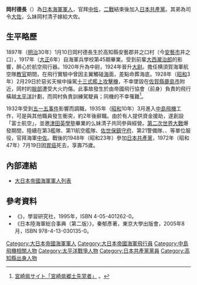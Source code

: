 {{Infobox Person
| name        = 岡村德長
| image       = 
| caption     = 
| birth_date  = 1897年1月10日
| birth_place = {{JPN}}[[高知縣|高知縣]][[安藝郡_(高知縣)|安藝郡]]
| death_date  = 1972年7月19日
| death_place = 
| education   = 海軍兵學校（第45期）
| occupation  = 
| spouse      = 
| parents     = 
| children    = 
}}
{{japanese|japanese=岡村 徳長|kana=おかむら とくなが|romaji=Okamura Tokunaga|image=}}
'''岡村德長'''（{{bd|1897年|1月10日|1972年|7月19日|catIdx=Okamura Tokunaga}}）為[[大日本帝國海軍|日本海軍]][[軍人|軍人]]，官拜[[中校|中佐]]，[[第二次世界大戰|二戰]]結束後加入[[日本共產黨|日本共產黨]]。其弟為{{link-ja|鹿屋航空基地|鹿屋航空基地|鹿屋基地}}司令[[上校|大佐]]{{link-ja|岡村基春|岡村基春}}，么妹岡村清子嫁給大佐{{link-ja|江草隆繁|江草隆繁}}。

== 生平略歷 ==
1897年（[[明治|明治]]30年）1月10日岡村德長生於高知縣安藝郡井之口村（今[[安藝市|安藝市]]井之口），1917年（[[大正|大正]]6年）自海軍兵學校第45期畢業。受到前輩[[大西瀧治郎|大西瀧治郎]]的影響，醉心於航空飛行器。1920年升為{{link-ja|橫須賀海軍航空隊|横須賀海軍航空隊}}中尉，1924年晉升{{link-ja|佐世保海軍航空隊|佐世保海軍航空隊}}[[上尉|大尉]]。擔任横須賀海軍航空隊[[教官|教官]]期間，在飛行實驗中曾因主翼觸碰[[海|海]]面，差點命葬海底。1928年（[[昭和|昭和]]3年）2月29日於惡劣天候中操駕[[十三式艦上攻擊機|十三式艦上攻擊機]]，不幸墜毀在[[佐賀縣|佐賀縣]][[鹿島市|鹿島市]]附近，岡村的[[臉|臉部]]遭受大火灼傷。此事故發生於由帝國飛行協會（{{link-ja|日本航空協會|日本航空協会}}前身）負責的飛行橫越[[太平洋|太平洋]]計劃，而岡村負責訓練駕駛員；同機的{{link-ja|後藤勇吉|後藤勇吉}}不幸罹難<ref>{{ja}}[http://www.pref.miyazaki.lg.jp/contents/org/kenmin/kokusai/senkaku/pioneer/goto/index.html 宮崎県サイト「宮崎県郷土先覚者」] {{Wayback|url=http://www.pref.miyazaki.lg.jp/contents/org/kenmin/kokusai/senkaku/pioneer/goto/index.html |date=20150905150329 }}。</ref>。

1932年受到[[五一五事件|五一五事件]]影響而調職，1935年（[[昭和|昭和]]10年）3月進入[[中島飛機|中島飛機]]工作，可是與其他職員發生衝突，約2年後辭職。由於有人提供資金援助，遂創設「富士航空」，並邀[[津田塾大學|津田英學塾]]畢業的么妹清子共同參與經營。[[第二次世界大戰|第二次世界大戰]]爆發期間，陸續在第3艦隊、第11航空艦隊、[[佐世保鎮守府|佐世保鎮守府]]、第21警備隊、{{link-ja|築城海軍航空隊|築城海軍航空隊}}、{{link-ja|岩國海軍航空隊|岩国海軍航空隊}}等單位服役，官拜海軍[[中校|中佐]]。戰後的1948年（昭和23年）參加[[日本共產黨|日本共產黨]]，1972年（昭和47年）7月19日因[[胃癌|胃癌]]死去，享壽75歲。

== 內部連結 ==
* [[大日本帝國海軍軍人列表|大日本帝國海軍軍人列表]]

== 參考資料 ==
* 《{{lang|ja|歴史群像・太平洋戦史シリーズ6 死闘ガダルカナル 連合艦隊最後の勝利南太平洋海戦を中心にガ島を巡る争奪の後半戦を分析する}}》，學習研究社，1995年，ISBN 4-05-401262-0。
* 《日本陸海軍総合事典（第二版）》，秦郁彥著，東京大學出版會，2005年8月，ISBN 978-4-13-030135-0。
{{reflist}}

{{DEFAULTSORT:Okamura Tokunaga}}
[[Category:大日本帝國海軍軍人|Category:大日本帝國海軍軍人]]
[[Category:大日本帝國海軍飛行員|Category:大日本帝國海軍飛行員]]
[[Category:中島飛機相關人物|Category:中島飛機相關人物]]
[[Category:太平洋戰爭人物|Category:太平洋戰爭人物]]
[[Category:日本共產黨黨員|Category:日本共產黨黨員]]
[[Category:高知縣出身人物|Category:高知縣出身人物]]